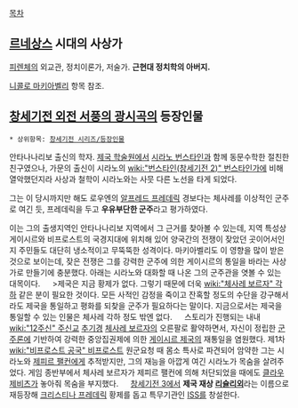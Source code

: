 [[목차]]

== [[르네상스]] 시대의 사상가 ==
[[피렌체]]의 외교관, 정치이론가, 저술가. '''근현대 정치학의 아버지.'''

[[니콜로 마키아벨리]] 항목 참조.

== [[창세기전 외전 서풍의 광시곡]]의 등장인물 ==
 * 상위항목: [[창세기전 시리즈/등장인물]]

안타나나리보 출신의 학자. [[제국 학술원]]에서 [[시라노 번스타인]]과 함께 동문수학한 절친한 친구였으나, 가문의 출신이 시라노의 [[wiki:"번스타인(창세기전 2)" 번스타인]]가에 비해 열악했던지라 사상과 철학이 시라노와는 사뭇 다른 노선을 타게 되었다.

그는 이 당시까지만 해도 로우엔의 [[알프레드 프레데릭]] 경보다는 체사레를 이상적인 군주로 여긴 듯, 프레데릭을 두고 '''우유부단한 군주'''라고 평가하였다.

이는 그의 출생지역인 안타나나리보 지역에서 그 근거를 찾아볼 수 있는데, 지역 특성상 게이시르와 비프로스트의 국경지대에 위치해 있어 양국간의 전쟁이 잦았던 곳이어서인지 주민들도 대단히 냉소적이고 무뚝뚝한 성격이다. 마키아벨리도 이 영향을 많이 받은 것으로 보이는데, 잦은 전쟁은 그를 강력한 군주에 의한 게이시르의 통일을 바라는 사상가로 만들기에 충분했다. 아래는 시라노와 대화할 때 나온 그의 군주관을 엿볼 수 있는 대목이다.
　
>제국은 지금 황제가 없다. 그렇기 때문에 더욱 [[wiki:"체사레 보르자" 각하]] 같은 분이 필요한 것이다. 모든 사적인 감정을 죽이고 잔혹할 정도의 수단을 강구해서라도 제국을 통일하고 평화를 되찾을 군주가 필요하다는 말이다. 지금으로서는 제국을 통일할 수 있는 인물은 체사레 각하 정도 밖엔 없다.
　
스토리가 진행되는 내내 [[wiki:"12주신" 주신교]] [[추기경]] [[체사레 보르자]]의 오른팔로 활약하면서, 자신이 정립한 [[군주론]]에 기반하여 강력한 중앙집권제에 의한 [[게이시르 제국]]의 재통일을 염원했다. 제1차 [[wiki:"비프로스트 공국" 비프로스트]] 원군요청 때 몸소 특사로 파견되어 암약한 그는 시라노와 [[제피르 팰컨]]에게 추적받지만, 그의 재능을 아깝게 여긴 시라노가 목숨을 살려주었다. 게임 종반부에서 체사레 보르자가 제피르 팰컨에 의해 처단되었을 때에도 [[클라우제비츠]]가 놓아줘 목숨을 부지했다.
　
[[창세기전 3]]에서 '''제국 재상 [[리슐리외]]'''라는 이름으로 재등장해 [[크리스티나 프레데릭]] 황제를 돕고 특무기관인 [[ISS]]를 창설한다.
